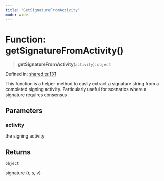 ```yaml
---
title: "GetSignatureFromActivity"
mode: wide
---
```

  
# Function: getSignatureFromActivity()

> **getSignatureFromActivity**(`activity`): `object`

Defined in: [shared.ts:131](https://github.com/tkhq/sdk/blob/d88b5e1f9a6cca8e54e61f8a127aa90fcebeaa2e/packages/http/src/shared.ts#L131)

This function is a helper method to easily extract a signature string from a completed signing activity.
Particularly useful for scenarios where a signature requires consensus

## Parameters

### activity

the signing activity

## Returns

`object`

signature {r, s, v}
